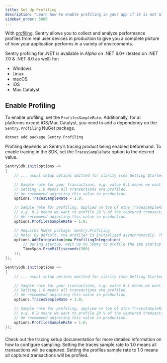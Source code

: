 ```yaml
---
title: Set Up Profiling
description: "Learn how to enable profiling in your app if it is not already set up."
sidebar_order: 5000
---
```


<PlatformContent includePath="profiling/index/preface" />

With [profiling](/product/profiling/), Sentry allows you to collect and analyze performance profiles from real user devices in production to give you a complete picture of how your application performs in a variety of environments.

<Note>

Sentry profiling for .NET is available in _Alpha_ on .NET 6.0+ (tested on .NET 7.0 & .NET 8.0 as well) for:

- Windows
- Linux
- macOS
- iOS
- Mac Catalyst

</Note>

## Enable Profiling

To enable profiling, set the `ProfilesSampleRate`.
Additionally, for all platforms except iOS/Mac Catalyst, you need to add a dependency on the `Sentry.Profiling` NuGet package.

```shell {tabTitle:.NET CLI}
dotnet add package Sentry.Profiling
```

Profiling depends on Sentry’s tracing product being enabled beforehand. To enable tracing in the SDK, set the `TracesSampleRate` option to the desired value.

```csharp {tabTitle:Windows/Linux/macOS}
SentrySdk.Init(options =>
{
    // ... usual setup options omitted for clarity (see Getting Started) ...

    // Sample rate for your transactions, e.g. value 0.1 means we want to report 10% of transactions.
    // Setting 1.0 means all transactions are profiled.
    // We recommend adjusting this value in production.
    options.TracesSampleRate = 1.0;

    // Sample rate for profiling, applied on top of othe TracesSampleRate,
    // e.g. 0.2 means we want to profile 20 % of the captured transactions.
    // We recommend adjusting this value in production.
    options.ProfilesSampleRate = 1.0;

    // Requires NuGet package: Sentry.Profiling
    // Note: By default, the profiler is initialized asynchronously. This can be tuned by passing a desired initialization timeout to the constructor.
    options.AddIntegration(new ProfilingIntegration(
        // During startup, wait up to 500ms to profile the app startup code. This could make launching the app a bit slower so comment it out if your prefer profiling to start asynchronously
        TimeSpan.FromMilliseconds(500)
    ));
});
```

```csharp {tabTitle:iOS/MacCatalyst}
SentrySdk.Init(options =>
{
    // ... usual setup options omitted for clarity (see Getting Started) ...

    // Sample rate for your transactions, e.g. value 0.1 means we want to report 10% of transactions.
    // Setting 1.0 means all transactions are profiled.
    // We recommend adjusting this value in production.
    options.TracesSampleRate = 1.0;

    // Sample rate for profiling, applied on top of othe TracesSampleRate,
    // e.g. 0.2 means we want to profile 20 % of the captured transactions.
    // We recommend adjusting this value in production.
    options.ProfilesSampleRate = 1.0;
});
```

###

Check out the <PlatformLink to="/tracing/">tracing setup documentation</PlatformLink> for more detailed information on how to configure sampling.
Setting the traces sample rate to 1.0 means all transactions will be captured.
Setting the profiles sample rate to 1.0 means all captured transactions will be profiled.
